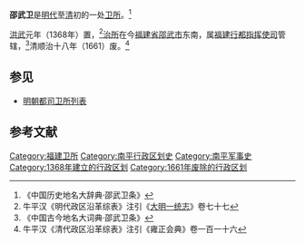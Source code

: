 '''邵武卫'''是[[明代|明代]]至[[清朝|清]]初的一处[[卫所|卫所]]。<ref>《中国历史地名大辞典·邵武卫条》</ref>

[[洪武|洪武]]元年（1368年）置，<ref>牛平汉《明代政区沿革综表》注引《[[大明一统志|大明一统志]]》卷七十七</ref>[[治所|治所]]在今[[福建省|福建省]][[邵武市|邵武市]]东南，属[[福建行都指挥使司|福建行都指挥使司]]管辖，<ref>《中国古今地名大词典·邵武卫条》</ref>清顺治十八年（1661）废。<ref>牛平汉《清代政区沿革综表》注引《雍正会典》卷一百一十六</ref>

==参见==
*[[明朝都司卫所列表|明朝都司卫所列表]]

==参考文献==
{{Reflist}}

{{福建行政区划小作品}}
[[Category:福建卫所|Category:福建卫所]]
[[Category:南平行政区划史|Category:南平行政区划史]]
[[Category:南平军事史|Category:南平军事史]]
[[Category:1368年建立的行政区划|Category:1368年建立的行政区划]]
[[Category:1661年废除的行政区划|Category:1661年废除的行政区划]]